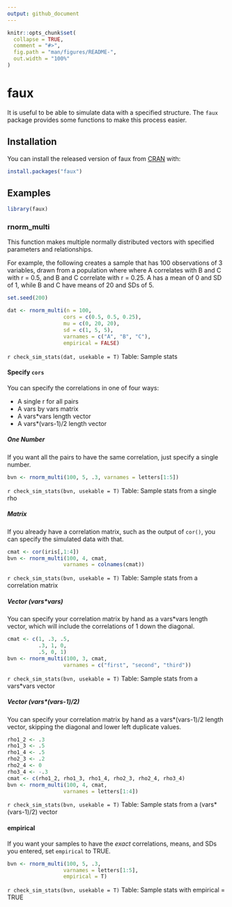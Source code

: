 ```yaml
---
output: github_document
---
```


<!-- README.md is generated from README.Rmd. Please edit that file -->

```r
knitr::opts_chunk$set(
  collapse = TRUE,
  comment = "#>",
  fig.path = "man/figures/README-",
  out.width = "100%"
)
```
# faux

It is useful to be able to simulate data with a specified structure. The `faux` package provides some functions to make this process easier.

## Installation

You can install the released version of faux from [CRAN](https://CRAN.R-project.org) with:

``` r
install.packages("faux")
```

## Examples

```r
library(faux)
```


### rnorm_multi

This function makes multiple normally distributed vectors with specified parameters and relationships. 

For example, the following creates a sample that has 100 observations of 3 variables, drawn from a population where where A correlates with B and C with r = 0.5, and B and C correlate with r = 0.25. A has a mean of 0 and SD of 1, while B and C have means of 20 and SDs of 5.

```r
set.seed(200)
```


```r

dat <- rnorm_multi(n = 100, 
                  cors = c(0.5, 0.5, 0.25), 
                  mu = c(0, 20, 20),
                  sd = c(1, 5, 5),
                  varnames = c("A", "B", "C"),
                  empirical = FALSE)

```


`r check_sim_stats(dat, usekable = T)`
Table: Sample stats

#### Specify `cors`

You can specify the correlations in one of four ways:

* A single r for all pairs
* A vars by vars matrix
* A vars\*vars length vector
* A vars\*(vars-1)/2 length vector

##### One Number

If you want all the pairs to have the same correlation, just specify a single number. 

```r
bvn <- rnorm_multi(100, 5, .3, varnames = letters[1:5])
```

`r check_sim_stats(bvn, usekable = T)`
Table: Sample stats from a single rho

##### Matrix

If you already have a correlation matrix, such as the output of `cor()`, you can specify the simulated data with that.

```r
cmat <- cor(iris[,1:4])
bvn <- rnorm_multi(100, 4, cmat, 
                  varnames = colnames(cmat))
```

`r check_sim_stats(bvn, usekable = T)`
Table: Sample stats from a correlation matrix

##### Vector (vars\*vars)

You can specify your correlation matrix by hand as a vars\*vars length vector, which will include the correlations of 1 down the diagonal.

```r
cmat <- c(1, .3, .5,
          .3, 1, 0,
          .5, 0, 1)
bvn <- rnorm_multi(100, 3, cmat, 
                  varnames = c("first", "second", "third"))
```

`r check_sim_stats(bvn, usekable = T)`
Table: Sample stats from a vars\*vars vector

##### Vector (vars\*(vars-1)/2)

You can specify your correlation matrix by hand as a vars\*(vars-1)/2 length vector, skipping the diagonal and lower left duplicate values.

```r
rho1_2 <- .3
rho1_3 <- .5
rho1_4 <- .5
rho2_3 <- .2
rho2_4 <- 0
rho3_4 <- -.3
cmat <- c(rho1_2, rho1_3, rho1_4, rho2_3, rho2_4, rho3_4)
bvn <- rnorm_multi(100, 4, cmat, 
                  varnames = letters[1:4])
```

`r check_sim_stats(bvn, usekable = T)`
Table: Sample stats from a (vars\*(vars-1)/2) vector

#### empirical

If you want your samples to have the *exact* correlations, means, and SDs you entered, set `empirical` to TRUE.

```r
bvn <- rnorm_multi(100, 5, .3, 
                  varnames = letters[1:5], 
                  empirical = T)
```

`r check_sim_stats(bvn, usekable = T)`
Table: Sample stats with empirical = TRUE

